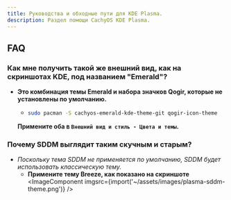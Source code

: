 ```yaml
---
title: Руководства и обходные пути для KDE Plasma.
description: Раздел помощи CachyOS KDE Plasma.
---
```



## FAQ

### Как мне получить такой же внешний вид, как на скриншотах KDE, под названием "Emerald"?

- **Это комбинация темы Emerald и набора значков Qogir, которые не установлены по умолчанию.**
  - ```sh title='Установите оба с помощью следующей команды'
    sudo pacman -S cachyos-emerald-kde-theme-git qogir-icon-theme
    ```
  **Примените оба в `Внешний вид и стиль - Цвета и темы`.**

### Почему SDDM выглядит таким скучным и старым?

- *Поскольку тема SDDM не применяется по умолчанию, SDDM будет использовать классическую тему.*
  - **Примените тему Breeze, как показано на скриншоте**
    <br />
    <ImageComponent imgsrc={import('~/assets/images/plasma-sddm-theme.png')} />
